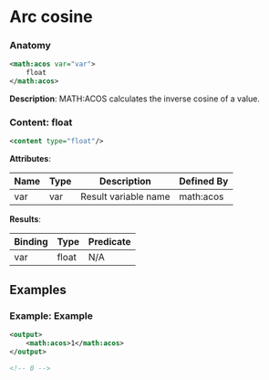 # Arc cosine

### Anatomy

```xml
<math:acos var="var">
    float
</math:acos>
```

 **Description**:
 MATH:ACOS calculates the inverse cosine of a value.

### Content: float

```xml
<content type="float"/>
```

**Attributes**:

| Name | Type | Description | Defined By |
| ---- | ---- | ----------- | ---------- |
| var | var | Result variable name | math:acos |


**Results**:

| Binding | Type | Predicate |
| ------- | ---- | --------- |
| var | float | N/A |


## Examples

### Example: Example

```xml
<output>
	<math:acos>1</math:acos>
</output>

<!-- 0 -->
```

